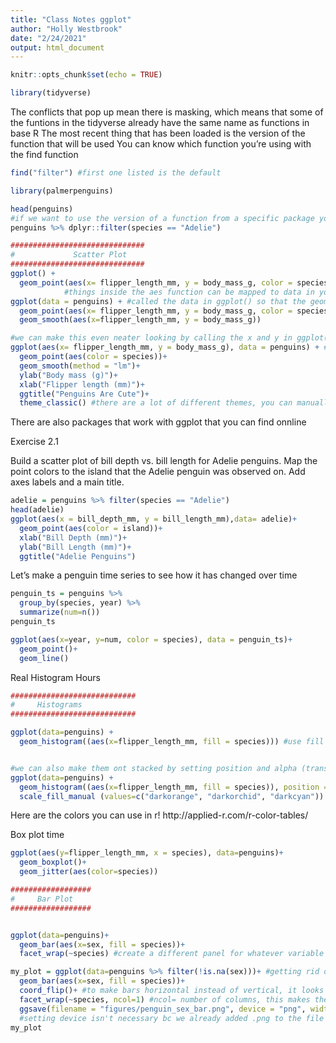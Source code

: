 ```yaml
---
title: "Class Notes ggplot"
author: "Holly Westbrook"
date: "2/24/2021"
output: html_document
---
```


```r
knitr::opts_chunk$set(echo = TRUE)
```


```r
library(tidyverse)
```

The conflicts that pop up mean there is masking, which means that some of the funtions in the tidyverse already have the same name as functions in base R
The most recent thing that has been loaded is the version of the function that will be used
You can know which function you're using with the find function

```r
find("filter") #first one listed is the default 

library(palmerpenguins)

head(penguins)
#if we want to use the version of a function from a specific package you can call it like so
penguins %>% dplyr::filter(species == "Adelie")

##############################
#             Scatter Plot
##############################
ggplot() +
  geom_point(aes(x= flipper_length_mm, y = body_mass_g, color = species, size = bill_length_mm), data = penguins)
            #things inside the aes function can be mapped to data in your data frame, if you want them constant you can put them outside aes
ggplot(data = penguins) + #called the data in ggplot() so that the geom_smooth() function knows to use data from penguins
  geom_point(aes(x= flipper_length_mm, y = body_mass_g, color = species, size = bill_length_mm), data = penguins)+
  geom_smooth(aes(x=flipper_length_mm, y = body_mass_g))

#we can make this even neater looking by calling the x and y in ggplot(), this will set the default x + y for all next functions
ggplot(aes(x= flipper_length_mm, y = body_mass_g), data = penguins) + #
  geom_point(aes(color = species))+
  geom_smooth(method = "lm")+
  ylab("Body mass (g)")+
  xlab("Flipper length (mm)")+
  ggtitle("Penguins Are Cute")+
  theme_classic() #there are a lot of different themes, you can manually control all the aesthetic features but it's easy to use the premade themes

```

There are also packages that work with ggplot that you can find onnline


Exercise 2.1

Build a scatter plot of bill depth vs. bill length for Adelie penguins. Map the point colors to the island that the Adelie penguin was observed on. Add axes labels and a main title. 

```r
adelie = penguins %>% filter(species == "Adelie")
head(adelie)
ggplot(aes(x = bill_depth_mm, y = bill_length_mm),data= adelie)+
  geom_point(aes(color = island))+
  xlab("Bill Depth (mm)")+
  ylab("Bill Length (mm)")+
  ggtitle("Adelie Penguins")

```

Let's make a penguin time series to see how it has changed over time

```r
penguin_ts = penguins %>%
  group_by(species, year) %>% 
  summarize(num=n())
penguin_ts

ggplot(aes(x=year, y=num, color = species), data = penguin_ts)+
  geom_point()+
  geom_line()

```

Real Histogram Hours


```r
############################
#     Histograms
############################

ggplot(data=penguins) +
  geom_histogram((aes(x=flipper_length_mm, fill = species))) #use fill instead of color for histograms, color will just make an outline


#we can also make them ont stacked by setting position and alpha (transparency parameter)
ggplot(data=penguins) +
  geom_histogram((aes(x=flipper_length_mm, fill = species)), position = "identity", alpha = 0.5, binwidth=5)+
  scale_fill_manual (values=c("darkorange", "darkorchid", "darkcyan"))

```

Here are the colors you can use in r!
http://applied-r.com/r-color-tables/ 

Box plot time

```r
ggplot(aes(y=flipper_length_mm, x = species), data=penguins)+
  geom_boxplot()+
  geom_jitter(aes(color=species))

##################
#     Bar Plot
##################


ggplot(data=penguins)+
  geom_bar(aes(x=sex, fill = species))+
  facet_wrap(~species) #create a different panel for whatever variable you choose

my_plot = ggplot(data=penguins %>% filter(!is.na(sex)))+ #getting rid of NAs
  geom_bar(aes(x=sex, fill = species))+
  coord_flip()+ #to make bars horizontal instead of vertical, it looks bad in this
  facet_wrap(~species, ncol=1) #ncol= number of columns, this makes the plot look less bad lol
  ggsave(filename = "figures/penguin_sex_bar.png", device = "png", width=6, height = 4, dpi = 300, units = "in")
  #setting device isn't necessary bc we already added .png to the file name
my_plot


```













